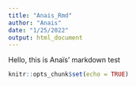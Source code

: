 ```yaml
---
title: "Anais_Rmd"
author: "Anais"
date: "1/25/2022"
output: html_document
---
```

Hello, this is Anaïs' markdown test

```r
knitr::opts_chunk$set(echo = TRUE)
```


